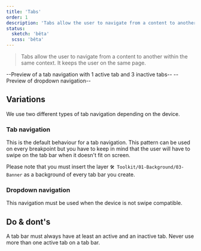 ```yaml
---
title: 'Tabs'
order: 1
description: 'Tabs allow the user to navigate from a content to another within the same context. It keeps the user on the same page.'
status:
  sketch: 'bêta'
  scss: 'bêta'
---
```


> Tabs allow the user to navigate from a content to another within the same context. It keeps the user on the same page.

--Preview of a tab navigation with 1 active tab and 3 inactive tabs--
--Preview of dropdown navigation--

## Variations

We use two different types of tab navigation depending on the device.

### Tab navigation

This is the default behaviour for a tab navigation. This pattern can be used on every breakpoint but you have to keep in mind that the user will have to swipe on the tab bar when it doesn't fit on screen.

<Highlight theme="warning" title="Important notice">

Please note that you must insert the layer `🛠 Toolkit/01-Background/03-Banner` as a background of every tab bar you create.

</Highlight>

### Dropdown navigation

This navigation must be used when the device is not swipe compatible.

## Do & dont's

<HintItem>A tab bar must always have at least an active and an inactive tab.</HintItem>
<HintItem dont>
  Never use more than one active tab on a tab bar.
</HintItem>
